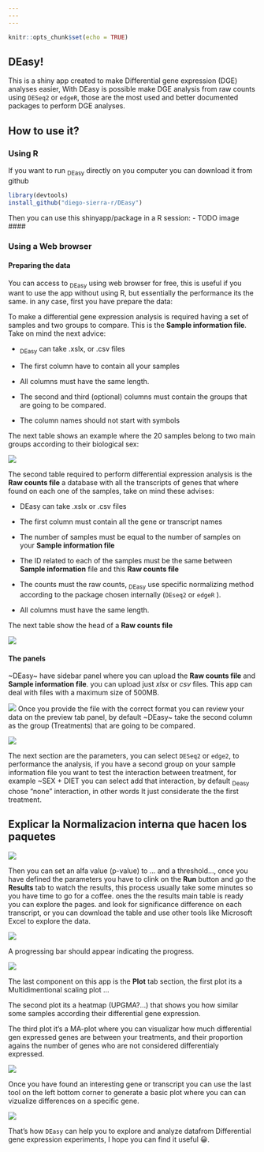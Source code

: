 ```yaml
---
---
---
```


```r
knitr::opts_chunk$set(echo = TRUE)
```

## DEasy!

This is a shiny app created to make Differential gene expression (DGE) analyses easier, With DEasy is possible make DGE analysis from raw counts using `DESeq2` or `edgeR`, those are the most used and better documented packages to perform DGE analyses.

## How to use it?

### Using R

If you want to run ~DEasy~ directly on you computer you can download it from github

```r
library(devtools)
install_github("diego-sierra-r/DEasy")
```

Then you can use this shinyapp/package in a R session: - TODO image \####

### Using a Web browser

#### Preparing the data

You can access to ~DEasy~ using web browser for free, this is useful if you want to use the app without using R, but essentially the performance its the same. in any case, first you have prepare the data:

To make a differential gene expression analysis is required having a set of samples and two groups to compare. This is the **Sample information file**. Take on mind the next advice:

-   ~DEasy~ can take .xslx, or .csv files

<!-- -->

-   The first column have to contain all your samples

-   All columns must have the same length.

-   The second and third (optional) columns must contain the groups that are going to be compared.

-   The column names should not start with symbols

The next table shows an example where the 20 samples belong to two main groups according to their biological sex:

![](images/samples_01.JPG)

The second table required to perform differential expression analysis is the **Raw counts file** a database with all the transcripts of genes that where found on each one of the samples, take on mind these advises:

-   DEasy can take .xslx or .csv files

-   The first column must contain all the gene or transcript names

-   The number of samples must be equal to the number of samples on your **Sample information file**

-   The ID related to each of the samples must be the same between **Sample information** file and this **Raw counts file**

-   The counts must the raw counts, ~DEasy~ use specific normalizing method according to the package chosen internally (`DEseq2` or `edgeR` ).

-   All columns must have the same length.

The next table show the head of a **Raw counts file**

![](images/Counts_01.JPG)

#### The panels

\~DEasy\~ have sidebar panel where you can upload the **Raw counts file** and **Sample information file**. you can upload just *xlsx* or *csv* files. This app can deal with files with a maximum size of 500MB.

![](images/app_01.png) Once you provide the file with the correct format you can review your data on the preview tab panel, by default \~DEasy\~ take the second column as the group (Treatments) that are going to be compared.

![](images/app_02.png)

The next section are the parameters, you can select `DESeq2` or `edge2`, to performance the analysis, if you have a second group on your sample information file you want to test the interaction between treatment, for example \~SEX + DIET you can select add that interaction, by default ~Deasy~ chose "none" interaction, in other words It just considerate the the first treatment.

## Explicar la Normalizacion interna que hacen los paquetes

![](images/app_03.png)

Then you can set an alfa value (p-value) to ... and a threshold..., once you have defined the parameters you have to clink on the **Run** button and go the **Results** tab to watch the results, this process usually take some minutes so you have time to go for a coffee. ones the the results main table is ready you can explore the pages. and look for significance difference on each transcript, or you can download the table and use other tools like Microsoft Excel to explore the data.

![](images/app_04.png)

A progressing bar should appear indicating the progress.

![](images/app_5.png)

The last component on this app is the **Plot** tab section, the first plot its a Multidimentional scaling plot ...

The second plot its a heatmap (UPGMA?...) that shows you how similar some samples according their differential gene expression.

The third plot it's a MA-plot where you can visualizar how much differential gen expressed genes are between your treatments, and their proportion agains the number of genes who are not considered differentialy expressed.

![](images/app_06.png)

Once you have found an interesting gene or transcript you can use the last tool on the left bottom corner to generate a basic plot where you can can vizualize differences on a specific gene.

![](images/app_07.png)

That's how `DEasy` can help you to explore and analyze datafrom Differential gene expression experiments, I hope you can find it useful 😀.
